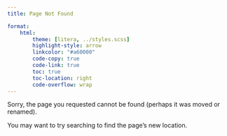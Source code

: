 ```yaml
---
title: Page Not Found

format:
    html:
        theme: [litera, ../styles.scss]
        highlight-style: arrow
        linkcolor: "#a60000"
        code-copy: true
        code-link: true
        toc: true
        toc-location: right
        code-overflow: wrap
---
```


Sorry, the page you requested cannot be found (perhaps it was moved or renamed).

You may want to try searching to find the page's new location.